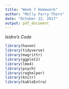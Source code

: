 ```yaml
---
title: "Week 7 Homework"
author: "Molly Farry-Thorn"
date: "October 12, 2017"
output: pdf_document
---
```


*Isidro's Code*
```r
library(haven)
library(tidyverse)
library(magrittr)
library(ggplot2)
library(lme4)
library(psych)
library(reghelper)
library(knitr)
library(kableExtra)
```


